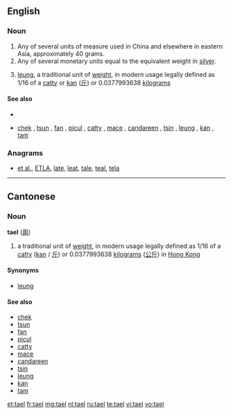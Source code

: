 ==English==
===Noun===
{{en-noun}}
# Any of several units of measure used in China and elsewhere in eastern Asia, approximately 40 grams.
# Any of several monetary units equal to the equivalent weight in [[silver]].
# {{Hong Kong}} [[leung]], a traditional unit of [[weight]], in modern usage legally defined as 1/16 of a [[catty]] or [[kan]] ([[斤]])  or  0.0377993638 [[kilogram]]s 

====See also====
*{{pedialite}}
* {{sense|Hong Kong units}} [[chek]] , [[tsun]] , [[fan]] , [[picul]] , [[catty]] , [[mace]] , [[candareen]] , [[tsin]] , [[leung]] , [[kan]] , [[tam]]

===Anagrams===
* [[et al.#English|et al.]], [[ETLA#English|ETLA]], [[late#English|late]], [[leat#English|leat]], [[tale#English|tale]], [[teal#English|teal]], [[tela#English|tela]]

----

==Cantonese==
===Noun===
{{yue-noun|HK|HK=tael|tas=兩}} '''tael''' ([[兩]])

# {{Hong Kong|lang=yue}} a traditional unit of [[weight]], in modern usage legally defined as 1/16 of a [[catty]] ([[kan]] / [[斤]]) or 0.0377993638 [[kilogram]]s ([[公斤]]) in [[Hong Kong]]

====Synonyms====
* [[leung]]

====See also====
* [[chek]]
* [[tsun]]
* [[fan]]
* [[picul]]
* [[catty]]
* [[mace]]
* [[candareen]]
* [[tsin]]
* [[leung]]
* [[kan]]
* [[tam]]

[[et:tael]]
[[fr:tael]]
[[mg:tael]]
[[nl:tael]]
[[ru:tael]]
[[te:tael]]
[[vi:tael]]
[[vo:tael]]